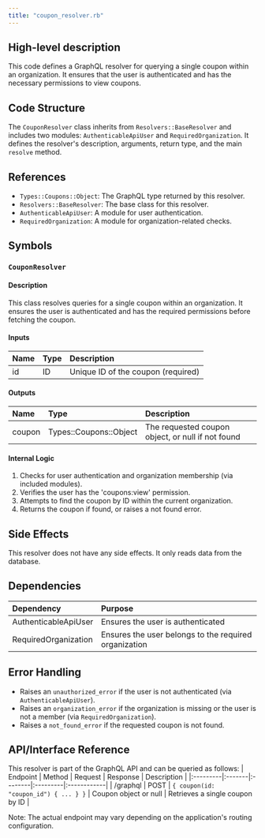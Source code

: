 ```yaml
---
title: "coupon_resolver.rb"
---
```


## High-level description
This code defines a GraphQL resolver for querying a single coupon within an organization. It ensures that the user is authenticated and has the necessary permissions to view coupons.

## Code Structure
The `CouponResolver` class inherits from `Resolvers::BaseResolver` and includes two modules: `AuthenticableApiUser` and `RequiredOrganization`. It defines the resolver's description, arguments, return type, and the main `resolve` method.

## References
- `Types::Coupons::Object`: The GraphQL type returned by this resolver.
- `Resolvers::BaseResolver`: The base class for this resolver.
- `AuthenticableApiUser`: A module for user authentication.
- `RequiredOrganization`: A module for organization-related checks.

## Symbols

### `CouponResolver`
#### Description
This class resolves queries for a single coupon within an organization. It ensures the user is authenticated and has the required permissions before fetching the coupon.

#### Inputs
| Name | Type | Description |
|:-----|:-----|:------------|
| id | ID | Unique ID of the coupon (required) |

#### Outputs
| Name | Type | Description |
|:-----|:-----|:------------|
| coupon | Types::Coupons::Object | The requested coupon object, or null if not found |

#### Internal Logic
1. Checks for user authentication and organization membership (via included modules).
2. Verifies the user has the 'coupons:view' permission.
3. Attempts to find the coupon by ID within the current organization.
4. Returns the coupon if found, or raises a not found error.

## Side Effects
This resolver does not have any side effects. It only reads data from the database.

## Dependencies
| Dependency | Purpose |
|:-----------|:--------|
| AuthenticableApiUser | Ensures the user is authenticated |
| RequiredOrganization | Ensures the user belongs to the required organization |

## Error Handling
- Raises an `unauthorized_error` if the user is not authenticated (via `AuthenticableApiUser`).
- Raises an `organization_error` if the organization is missing or the user is not a member (via `RequiredOrganization`).
- Raises a `not_found_error` if the requested coupon is not found.

## API/Interface Reference
This resolver is part of the GraphQL API and can be queried as follows:
| Endpoint | Method | Request | Response | Description |
|:---------|:-------|:--------|:---------|:------------|
| /graphql | POST | `{ coupon(id: "coupon_id") { ... } }` | Coupon object or null | Retrieves a single coupon by ID |

Note: The actual endpoint may vary depending on the application's routing configuration.